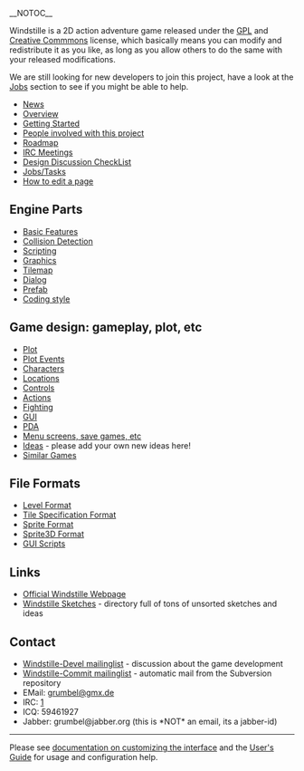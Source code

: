 __NOTOC__

Windstille is a 2D action adventure game released under the [http://www.gnu.org/licenses/licenses.html#GPL GPL] and [http://creativecommons.org/licenses/by-sa/2.5/ Creative Commmons] license, which basically means you can modify and redistribute it as you like, as long as you allow others to do the same with your released modifications.

We are still looking for new developers to join this project, have a look at the [[Jobs]] section to see if you might be able to help.

* [[News]]
* [[Overview]]
* [[Getting Started]]
* [[People|People involved with this project]]
* [[Roadmap]]
* [[IRC Meetings]]
* [[Design Discussion CheckList]]
* [[Jobs|Jobs/Tasks]]
* [http://en.wikipedia.org/wiki/Wikipedia:How_to_edit_a_page How to edit a page]

== Engine Parts ==

* [[Basic Features]]
* [[Collision Detection]]
* [[Scripting]]
* [[Graphics]]
* [[Tilemap]]
* [[Dialog]]
* [[Prefab]]
* [[Coding style]]

== Game design: gameplay, plot, etc ==

* [[Plot]]
* [[Plot Events]]
* [[Characters]]
* [[Locations]]
* [[Controls]]
* [[Actions]]
* [[Fighting]]
* [[GUI]]
* [[PDA]]
* [[Menu screens, save games, etc]]
* [[Ideas]] - please add your own new ideas here!
* [[Similar Games]]

== File Formats ==
* [[Level Format]]
* [[Tile Specification Format]]
* [[Sprite Format]]
* [[Sprite3D Format]]
* [[GUI Scripts]]

== Links ==

* [http://windstille.berlios.de Official Windstille Webpage]
* [http://pingus.seul.org/~grumbel/tmp/windstille-files/ Windstille Sketches] - directory full of tons of unsorted sketches and ideas

== Contact ==

* [https://lists.berlios.de/mailman/listinfo/windstille-devel Windstille-Devel mailinglist] - discussion about the game development
* [https://lists.berlios.de/mailman/listinfo/windstille-commit Windstille-Commit mailinglist] - automatic mail from the Subversion repository
* EMail: [mailto:grumbel@gmx.de grumbel@gmx.de]
* IRC: [irc://freenode.net/#windstille]
* ICQ: 59461927
* Jabber: grumbel@jabber.org (this is *NOT* an email, its a jabber-id)

----

Please see [http://meta.wikipedia.org/wiki/MediaWiki_i18n documentation on customizing the interface]
and the [http://meta.wikipedia.org/wiki/MediaWiki_User%27s_Guide User's Guide] for usage and configuration help.